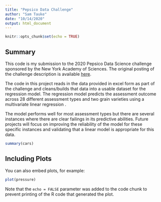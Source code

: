 ```yaml
---
title: "Pepsico Data Challenge"
author: "Sam Tauke"
date: "10/14/2020"
output: html_document
---
```


```r
knitr::opts_chunk$set(echo = TRUE)
```

## Summary

This code is my submission to the 2020 Pepsico Data Science challenge sponsored by the New York Academy of Sciences.  The original posting of the challenge description is available 
[here](https://www.nyas.org/challenges/pepsico-challenge/?utm_source=PepsiCo+Data+Challenge+2020&utm_campaign=7deec2e1ed-EMAIL_CAMPAIGN_2020_10_08_08_22&utm_medium=email&utm_term=0_0568b79be0-7deec2e1ed-331285254).  


The code in this project reads in the data provided in excel form as part of the challenge and cleans/builds that data into a usable dataset for the regression model.  The regression model predicts the assessment outcome across 28 different assessment types and two grain varieties using a multivariate linear regression .  

The model performs well for most assessment types but there are several instances where there are clear failings in its predictive abilities.  Future projects will focus on improving the reliability of the model for these specific instances and validating that a linear model is appropriate for this data. 



```r
summary(cars)
```

## Including Plots

You can also embed plots, for example:

```r
plot(pressure)
```

Note that the `echo = FALSE` parameter was added to the code chunk to prevent printing of the R code that generated the plot.
